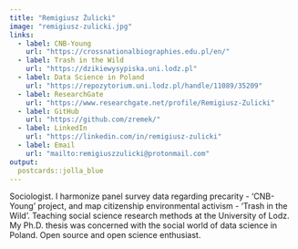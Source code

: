 ```yaml
---
title: "Remigiusz Żulicki"
image: "remigiusz-zulicki.jpg"
links:
  - label: CNB-Young
    url: "https://crossnationalbiographies.edu.pl/en/"
  - label: Trash in the Wild
    url: "https://dzikiewysypiska.uni.lodz.pl"
  - label: Data Science in Poland
    url: "https://repozytorium.uni.lodz.pl/handle/11089/35209" 
  - label: ResearchGate
    url: "https://www.researchgate.net/profile/Remigiusz-Zulicki"
  - label: GitHub
    url: "https://github.com/zremek/"
  - label: LinkedIn
    url: "https://linkedin.com/in/remigiusz-zulicki"
  - label: Email
    url: "mailto:remigiuszzulicki@protonmail.com"
output:
  postcards::jolla_blue
---
```

 
Sociologist. I harmonize panel survey data regarding precarity - 'CNB-Young' project, and map citizenship environmental activism - 'Trash in the Wild'. Teaching social science research methods at the University of Lodz. My Ph.D. thesis was concerned with the social world of data science in Poland. Open source and open science enthusiast.
